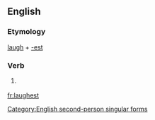 ==English==

===Etymology===
[[laugh]] + [[-est]]

===Verb===
{{infl|en|verb form}}

# {{archaic}} {{form of|Second-person singular simple present form|laugh}}

[[Category:English second-person singular forms]]

[[fr:laughest]]